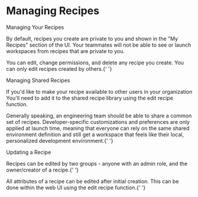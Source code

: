 <h1>Managing Recipes</h1>
<div>
  <p>
    <div>Managing Your Recipes</div>
  </p>
  <p>
    By default, recipes you create are private to you and shown in the "My Recipes" section of the
    UI. Your teammates will not be able to see or launch workspaces from recipes that are private to
    you.
  </p>
  <p>
    You can edit, change permissions, and delete any recipe you create. You can only edit recipes
    created by others.{' '}
  </p>
</div>
<div>
  <p>
    <div>Managing Shared Recipes</div>
  </p>
  <p>
    If you'd like to make your recipe available to other users in your organization You'll need to
    add it to the shared recipe library using the edit recipe function.
  </p>
  <p>
    Generally speaking, an engineering team should be able to share a common set of recipes.
    Developer-specific customizations and preferences are only applied at launch time, meaning that
    everyone can rely on the same shared environment definition and still get a workspace that feels
    like their local, personalized development environment.{' '}
  </p>
</div>
<div>
  <p>
    <div>Updating a Recipe</div>
  </p>
  <p>
    Recipes can be edited by two groups - anyone with an admin role, and the owner/creator of a
    recipe.{' '}
  </p>
  <p>
    All attributes of a recipe can be edited after initial creation. This can be done within the web
    UI using the edit recipe function.{' '}
  </p>
</div>

